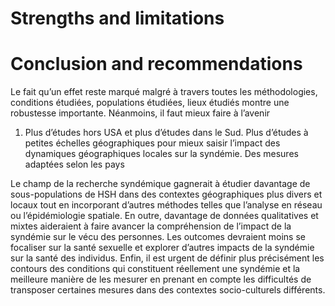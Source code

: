 # Strengths and limitations

# Conclusion and recommendations

Le fait qu'un effet reste marqué malgré à travers toutes les méthodologies, conditions étudiées, populations étudiées, lieux étudiés montre une robustesse importante. Néanmoins, il faut mieux faire à l'avenir

1.  Plus d'études hors USA et plus d'études dans le Sud. Plus d'études à petites échelles géographiques pour mieux saisir l'impact des dynamiques géographiques locales sur la syndémie. Des mesures adaptées selon les pays

Le champ de la recherche syndémique gagnerait à étudier davantage de sous-populations de HSH dans des contextes géographiques plus divers et locaux tout en incorporant d'autres méthodes telles que l'analyse en réseau ou l'épidémiologie spatiale. En outre, davantage de données qualitatives et mixtes aideraient à faire avancer la compréhension de l'impact de la syndémie sur le vécu des personnes. Les outcomes devraient moins se focaliser sur la santé sexuelle et explorer d'autres impacts de la syndémie sur la santé des individus. Enfin, il est urgent de définir plus précisément les contours des conditions qui constituent réellement une syndémie et la meilleure manière de les mesurer en prenant en compte les difficultés de transposer certaines mesures dans des contextes socio-culturels différents.
